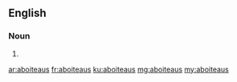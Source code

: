 ==English==

===Noun===
{{head|en}}

# {{plural of|aboiteau}}

[[ar:aboiteaus]]
[[fr:aboiteaus]]
[[ku:aboiteaus]]
[[mg:aboiteaus]]
[[my:aboiteaus]]
